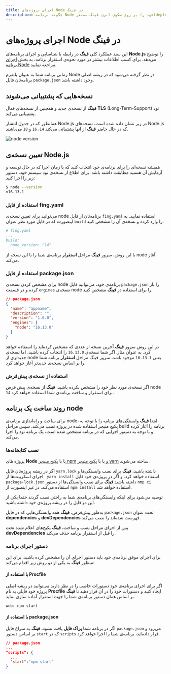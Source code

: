 ```yaml
---
title: اجرای پروژه‌‌های Node در فینگ
description: چگونه برنامه Node خود را بر روی سکوی ابری فینگ مستقر(deploy) کنیم؟
---
```



<Platform>
  <PlatformHead title="برنامه‌های ‌‌NodeJs" icon="nodejs/nodejs-original.svg" />
</Platform>

# اجرای پروژه‌‌های Node در فینگ

این سند عملکرد کلی **فینگ** در رابطه با شناسایی و اجرای برنامه‌های **Node.js** را توضیح می‌دهد.
برای کسب اطلاعات بیشتر در مورد نحوه‌ی استقرار برنامه، به بخش [اجرای برنامه Node](/quickstart/node) مراجعه نمایید.

زمانی برنامه شما به عنوان پلتفرم Node در نظر گرفته می‌شود که در ریشه اصلی برنامه‌تان فایل `package.json` وجود داشته باشد.

## نسخه‌هایی که پشتیبانی می‌شوند

**فینگ** از نسخه‌ی جدید و همچنین از نسخه‌های فعال **TLS** (Long-Term-Support) نود پشتیبانی می‌کند.

همانطور که در جدول انتشار Node.js در زیر نشان داده شده است، نسخه‌های Node.js که در حال حاضر **فینگ** از آنها پشتیبانی می‌کند `14`، `16` و `18` می‌باشند.

![node version](/images/node-version.svg)

## تعیین نسخه‌ی Node.js

همیشه نسخه‌ای را برای برنامه‌ی خود انتخاب کنید که با زمان اجرا که در حال توسعه و آزمایش آن هستید مطابقت داشته باشد. برای اطلاع از نسخه‌ی نود سیستم خود، دستور زیر را اجرا کنید:

```bash
$ node --version
v16.13.1
```

### استفاده از فایل fing.yaml

می‌توانید برای تعیین نسخه‌ی node برنامه‌تان از فایل `fing.yaml` استفاده نمایید. به اینصورت که در فایل مورد نظر عنوان `build` را وارد کرده و نسخه‌ی آن را مشخص کنید.

```yaml
# fing.yaml
...
build:
  node_version: "14"
```

با این روش، سرور **فینگ** مراحل **استقرار** برنامه‌ی شما را با این نسخه از node آغاز می‌کند.

### استفاده از فایل package.json

برای مشخص کردن نسخه‌ی node برنامه‌ی خود، می‌توانید فایل `package.json` را باز کرده و در قسمت `engines` نسخه‌ی node را برای استفاده در **فینگ** مشخص کنید.

```json
// package.json
{
  "name": "appname",
  "description": "",
  "version": "1.0.0",
  "engines": {
    "node": "16.13.0"
  }
}
```

در این روش سرور **فینگ** آخرین نسخه از عددی که مشخص کرده‌اید را استفاده خواهد کرد. به عنوان مثال اگر شما نسخه‌ی `16.13.0` را انتخاب کرده باشید، اما نسخه‌ی جدیدتری از node یعنی `16.13.1` موجود باشد، سرور فینگ مراحل **استقرار** برنامه شما را بر اساس نسخه‌ی جدیدتر آغاز خواهد کرد.

### استفاده از نسخه‌ی پیش‌فرض

اگر نسخه‌ی مورد نظر خود را مشخص نکرده باشید، **فینگ** از نسخه‌ی پیش فرض node `14` برای استقرار و ساخت برنامه‌ی شما استفاده خواهد کرد.

## روند ساخت یک برنامه node

برای ساخت و راه‌اندازی برنامه‌ی node، ابتدا **فینگ**  وابستگی‌‌های برنامه را با توجه به پکیج منیجر استفاده شده در پروژه نصب می‌کند. سپس مراحل build برنامه را آغاز کرده و با توجه به دستور اجرایی که در برنامه مشخص شده است، یک برنامه نود را اجرا می‌کند. 

### نصب کتابخانه‌ها

پروژه های **Node** یا با [پکیج منیجر npm](https://npmjs.com) و یا با [پکیج منیجر yarn](https://yarnpkg.com) ساخته می‌شوند.

اگر در ریشه پروژه‌‌تان فایل `yarn.lock` داشته باشید، **فینگ** برای نصب وابستگی‌ها و اجرای اسکریپت‌ها از ` yarn install` استفاده خواهد کرد. و اگر در پروژه‌ی خود فایل `package-lock.json` داشته باشید **فینگ** برای نصب وابستگی‌‌ها از دستور `nmp ci` استفاده می‌کند. در غیر اینصورت از `npm install` استفاده خواهد شد.

<Notice variant="info">
  توصیه می‌شود برای اینکه وابستگی‌های برنامه‌ی شما به راحتی نصب گردند حتما یکی از
  این دو فایل را در ریشه پروژه‌ی خود داشته باشید.
</Notice>

به‌طور پیش‌فرض، **فینگ** همه وابستگی‌هایی که در فایل `package.json` تحت عنوان **dependencies** و **devDependencies** فهرست شده‌اند را نصب می‌کند.

پس از اجرای مراحل نصب و ساخت، **فینگ** پکیج‌های اعلام شده تحت **devDependencies** را قبل از استقرار برنامه حذف می‌کند.

### دستور اجرای برنامه

برای اجرای موفق برنامه‌ی خود باید دستور اجرای آن را مشخص کرده باشید. برای این منظور **فینگ** به یکی از دو روش زیر اقدام می‌کند:

#### با استفاده از Procfile

اگر برای اجرای برنامه‌ی خود دستورات خاصی را در نظر دارید می‌توانید در ریشه اصلی پروژه خود فایلی به نام **Procfile** ایجاد کنید و دستورات خود را در آن قرار دهید تا **فینگ** بر اساس همان دستور برنامه‌ی شما را جهت استقرار آماده سازی نماید.

```procfile
web: npm start
```

#### با استفاده از package.json

اگر در برنامه شما **پراک‌ فایل**  یافت نشود، **فینگ** به سراغ فایل `package.json` می‌رود و بر اساس دستور `start` که در `scripts` قرار داده‌اید، برنامه‌ی شما را اجرا خواهد کرد.

```json
// package.json
...
"scripts": {
  ...
  "start":"npm start"
}
```
